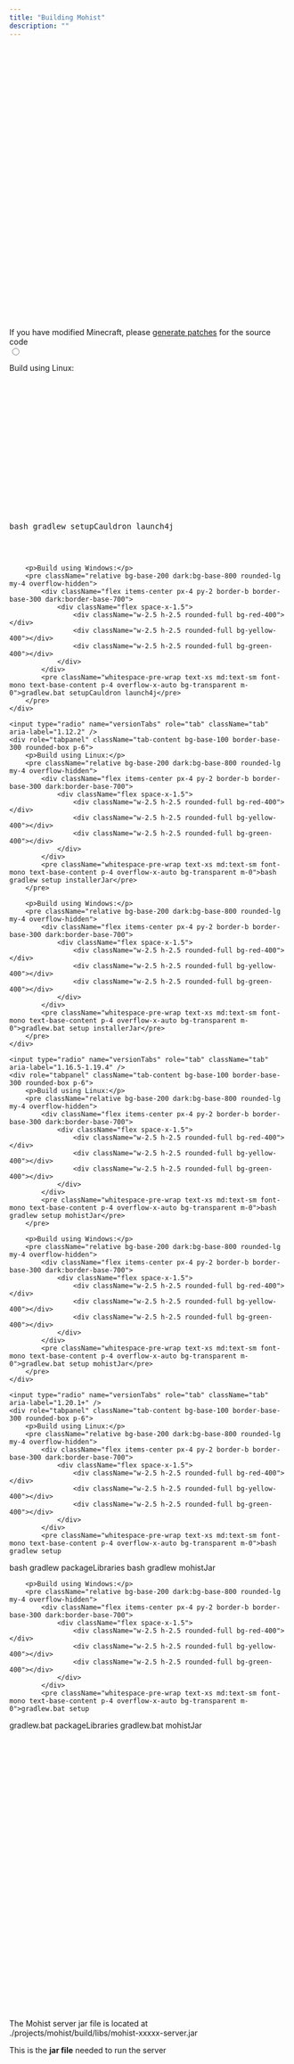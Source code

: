 ```yaml
---
title: "Building Mohist"
description: ""
---
```


<div className="alert alert-warning my-4">
    <svg xmlns="http://www.w3.org/2000/svg" className="stroke-current shrink-0 h-6 w-6" fill="none" viewBox="0 0 24 24"><path strokeLinecap="round" strokeLinejoin="round" strokeWidth="2" d="M12 9v2m0 4h.01m-6.938 4h13.856c1.54 0 2.502-1.667 1.732-3L13.732 4c-.77-1.333-2.694-1.333-3.464 0L3.34 16c-.77 1.333.192 3 1.732 3z" /></svg>
    <span>If you have modified Minecraft, please <a href="patches.mdx">generate patches</a> for the source code</span>
</div>

<div role="tablist" className="tabs tabs-lifted my-6">
    <input type="radio" name="versionTabs" role="tab" className="tab" aria-label="1.7.10" defaultChecked />
    <div role="tabpanel" className="tab-content bg-base-100 border-base-300 rounded-box p-6">
        <p>Build using Linux:</p>
        <pre className="relative bg-base-200 dark:bg-base-800 rounded-lg my-4 overflow-hidden">
            <div className="flex items-center px-4 py-2 border-b border-base-300 dark:border-base-700">
                <div className="flex space-x-1.5">
                    <div className="w-2.5 h-2.5 rounded-full bg-red-400"></div>
                    <div className="w-2.5 h-2.5 rounded-full bg-yellow-400"></div>
                    <div className="w-2.5 h-2.5 rounded-full bg-green-400"></div>
                </div>
            </div>
            <pre className="whitespace-pre-wrap text-xs md:text-sm font-mono text-base-content p-4 overflow-x-auto bg-transparent m-0">bash gradlew setupCauldron launch4j</pre>
        </pre>

        <p>Build using Windows:</p>
        <pre className="relative bg-base-200 dark:bg-base-800 rounded-lg my-4 overflow-hidden">
            <div className="flex items-center px-4 py-2 border-b border-base-300 dark:border-base-700">
                <div className="flex space-x-1.5">
                    <div className="w-2.5 h-2.5 rounded-full bg-red-400"></div>
                    <div className="w-2.5 h-2.5 rounded-full bg-yellow-400"></div>
                    <div className="w-2.5 h-2.5 rounded-full bg-green-400"></div>
                </div>
            </div>
            <pre className="whitespace-pre-wrap text-xs md:text-sm font-mono text-base-content p-4 overflow-x-auto bg-transparent m-0">gradlew.bat setupCauldron launch4j</pre>
        </pre>
    </div>

    <input type="radio" name="versionTabs" role="tab" className="tab" aria-label="1.12.2" />
    <div role="tabpanel" className="tab-content bg-base-100 border-base-300 rounded-box p-6">
        <p>Build using Linux:</p>
        <pre className="relative bg-base-200 dark:bg-base-800 rounded-lg my-4 overflow-hidden">
            <div className="flex items-center px-4 py-2 border-b border-base-300 dark:border-base-700">
                <div className="flex space-x-1.5">
                    <div className="w-2.5 h-2.5 rounded-full bg-red-400"></div>
                    <div className="w-2.5 h-2.5 rounded-full bg-yellow-400"></div>
                    <div className="w-2.5 h-2.5 rounded-full bg-green-400"></div>
                </div>
            </div>
            <pre className="whitespace-pre-wrap text-xs md:text-sm font-mono text-base-content p-4 overflow-x-auto bg-transparent m-0">bash gradlew setup installerJar</pre>
        </pre>

        <p>Build using Windows:</p>
        <pre className="relative bg-base-200 dark:bg-base-800 rounded-lg my-4 overflow-hidden">
            <div className="flex items-center px-4 py-2 border-b border-base-300 dark:border-base-700">
                <div className="flex space-x-1.5">
                    <div className="w-2.5 h-2.5 rounded-full bg-red-400"></div>
                    <div className="w-2.5 h-2.5 rounded-full bg-yellow-400"></div>
                    <div className="w-2.5 h-2.5 rounded-full bg-green-400"></div>
                </div>
            </div>
            <pre className="whitespace-pre-wrap text-xs md:text-sm font-mono text-base-content p-4 overflow-x-auto bg-transparent m-0">gradlew.bat setup installerJar</pre>
        </pre>
    </div>

    <input type="radio" name="versionTabs" role="tab" className="tab" aria-label="1.16.5-1.19.4" />
    <div role="tabpanel" className="tab-content bg-base-100 border-base-300 rounded-box p-6">
        <p>Build using Linux:</p>
        <pre className="relative bg-base-200 dark:bg-base-800 rounded-lg my-4 overflow-hidden">
            <div className="flex items-center px-4 py-2 border-b border-base-300 dark:border-base-700">
                <div className="flex space-x-1.5">
                    <div className="w-2.5 h-2.5 rounded-full bg-red-400"></div>
                    <div className="w-2.5 h-2.5 rounded-full bg-yellow-400"></div>
                    <div className="w-2.5 h-2.5 rounded-full bg-green-400"></div>
                </div>
            </div>
            <pre className="whitespace-pre-wrap text-xs md:text-sm font-mono text-base-content p-4 overflow-x-auto bg-transparent m-0">bash gradlew setup mohistJar</pre>
        </pre>

        <p>Build using Windows:</p>
        <pre className="relative bg-base-200 dark:bg-base-800 rounded-lg my-4 overflow-hidden">
            <div className="flex items-center px-4 py-2 border-b border-base-300 dark:border-base-700">
                <div className="flex space-x-1.5">
                    <div className="w-2.5 h-2.5 rounded-full bg-red-400"></div>
                    <div className="w-2.5 h-2.5 rounded-full bg-yellow-400"></div>
                    <div className="w-2.5 h-2.5 rounded-full bg-green-400"></div>
                </div>
            </div>
            <pre className="whitespace-pre-wrap text-xs md:text-sm font-mono text-base-content p-4 overflow-x-auto bg-transparent m-0">gradlew.bat setup mohistJar</pre>
        </pre>
    </div>

    <input type="radio" name="versionTabs" role="tab" className="tab" aria-label="1.20.1+" />
    <div role="tabpanel" className="tab-content bg-base-100 border-base-300 rounded-box p-6">
        <p>Build using Linux:</p>
        <pre className="relative bg-base-200 dark:bg-base-800 rounded-lg my-4 overflow-hidden">
            <div className="flex items-center px-4 py-2 border-b border-base-300 dark:border-base-700">
                <div className="flex space-x-1.5">
                    <div className="w-2.5 h-2.5 rounded-full bg-red-400"></div>
                    <div className="w-2.5 h-2.5 rounded-full bg-yellow-400"></div>
                    <div className="w-2.5 h-2.5 rounded-full bg-green-400"></div>
                </div>
            </div>
            <pre className="whitespace-pre-wrap text-xs md:text-sm font-mono text-base-content p-4 overflow-x-auto bg-transparent m-0">bash gradlew setup
bash gradlew packageLibraries
bash gradlew mohistJar</pre>
        </pre>

        <p>Build using Windows:</p>
        <pre className="relative bg-base-200 dark:bg-base-800 rounded-lg my-4 overflow-hidden">
            <div className="flex items-center px-4 py-2 border-b border-base-300 dark:border-base-700">
                <div className="flex space-x-1.5">
                    <div className="w-2.5 h-2.5 rounded-full bg-red-400"></div>
                    <div className="w-2.5 h-2.5 rounded-full bg-yellow-400"></div>
                    <div className="w-2.5 h-2.5 rounded-full bg-green-400"></div>
                </div>
            </div>
            <pre className="whitespace-pre-wrap text-xs md:text-sm font-mono text-base-content p-4 overflow-x-auto bg-transparent m-0">gradlew.bat setup
gradlew.bat packageLibraries
gradlew.bat mohistJar</pre>
        </pre>
    </div>
</div>

<div className="alert alert-info my-4">
    <svg xmlns="http://www.w3.org/2000/svg" className="stroke-current shrink-0 h-6 w-6" fill="none" viewBox="0 0 24 24"><path strokeLinecap="round" strokeLinejoin="round" strokeWidth="2" d="M13 16h-1v-4h-1m1-4h.01M21 12a9 9 0 11-18 0 9 9 0 0118 0z" /></svg>
    <span>The Mohist server jar file is located at<br/>
    ./projects/mohist/build/libs/mohist-xxxxx-server.jar</span>
</div>

This is the **jar file** needed to run the server